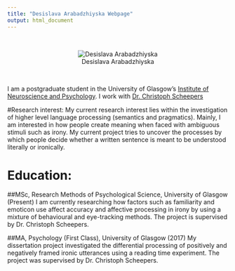 ```yaml
---
title: "Desislava Arabadzhiyska Webpage"
output: html_document
---
```

<br>
<center>![Desislava Arabadzhiyska](images/Dessy.jpg)</center>

<br>

I am a postgraduate student in the University of Glasgow's
[Institute of Neuroscience and Psychology](http://www.gla.ac.uk/researchinstitutes/neurosciencepsychology/).
I work with [Dr. Christoph Scheepers](https://www.researchgate.net/profile/Christoph_Scheepers)

  
#Research interest:
My current research interest lies within the investigation of higher level language processing (semantics and pragmatics). Mainly, I am interested in how people create meaning when faced with ambiguous stimuli such as irony. My current project tries to uncover the processes by which people decide whether a written sentence is meant to be understood literally or ironically.

# Education:
##MSc, Research Methods of Psychological Science, University of Glasgow (Present)
I am currently researching how factors such as familiarity and emoticon use affect accuracy and affective processing in irony by using a mixture of behavioural and eye-tracking methods. The project is supervised by Dr. Christoph Scheepers.

##MA, Psychology (First Class), University of Glasgow (2017)
My dissertation project investigated the differential processing of positively and negatively framed ironic utterances using a reading time experiment. The project was supervised by Dr. Christoph Scheepers.



